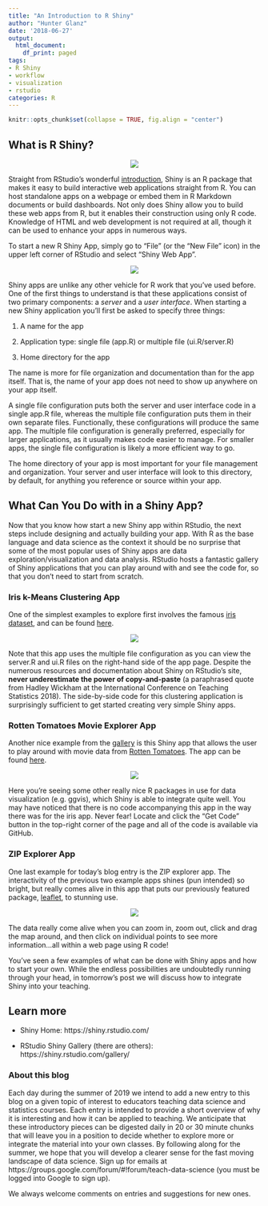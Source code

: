 ```yaml
---
title: "An Introduction to R Shiny"
author: "Hunter Glanz"
date: '2018-06-27'
output:
  html_document:
    df_print: paged
tags:
- R Shiny
- workflow
- visualization
- rstudio
categories: R
---
```


```r
knitr::opts_chunk$set(collapse = TRUE, fig.align = "center")
```


## What is R Shiny? 

<center>

![](/post/shiny1/shinyhex.jpg)

</center>

Straight from RStudio's wonderful [introduction](https://shiny.rstudio.com/), Shiny is an R package that makes it easy to build interactive web applications straight from R. You can host standalone apps on a webpage or embed them in R Markdown documents or build dashboards. Not only does Shiny allow you to build these web apps from R, but it enables their construction using only R code. Knowledge of HTML and web development is not required at all, though it can be used to enhance your apps in numerous ways.

To start a new R Shiny App, simply go to "File" (or the "New File" icon) in the upper left corner of RStudio and select "Shiny Web App".

<center>

![](/post/shiny1/NewShinyApp.png)

</center>

Shiny apps are unlike any other vehicle for R work that you've used before. One of the first things to understand is that these applications consist of two primary components: a *server* and a *user interface*. When starting a new Shiny application you'll first be asked to specify three things:

1. A name for the app

2. Application type: single file (app.R) or multiple file (ui.R/server.R)

3. Home directory for the app

The name is more for file organization and documentation than for the app itself. That is, the name of your app does not need to show up anywhere on your app itself. 

A single file configuration puts both the server and user interface code in a single app.R file, whereas the multiple file configuration puts them in their own separate files. Functionally, these configurations will produce the same app. The multiple file configuration is generally preferred, especially for larger applications, as it usually makes code easier to manage. For smaller apps, the single file configuration is likely a more efficient way to go.

The home directory of your app is most important for your file management and organization. Your server and user interface will look to this directory, by default, for anything you reference or source within your app.

## What Can You Do with in a Shiny App?

Now that you know how start a new Shiny app within RStudio, the next steps include designing and actually building your app. With R as the base language and data science as the context it should be no surprise that some of the most popular uses of Shiny apps are data exploration/visualization and data analysis. RStudio hosts a fantastic gallery of Shiny applications that you can play around with and see the code for, so that you don't need to start from scratch.

### Iris k-Means Clustering App
One of the simplest examples to explore first involves the famous [iris dataset](https://en.wikipedia.org/wiki/Iris_flower_data_set), and can be found [here](https://shiny.rstudio.com/gallery/kmeans-example.html).

<center>

![](/post/shiny1/irisapp.png)

</center>

Note that this app uses the multiple file configuration as you can view the server.R and ui.R files on the right-hand side of the app page. Despite the numerous resources and documentation about Shiny on RStudio's site, **never underestimate the power of copy-and-paste** (a paraphrased quote from Hadley Wickham at the International Conference on Teaching Statistics 2018). The side-by-side code for this clustering application is surprisingly sufficient to get started creating very simple Shiny apps.

### Rotten Tomatoes Movie Explorer App

Another nice example from the [gallery](https://shiny.rstudio.com/gallery/) is this Shiny app that allows the user to play around with movie data from [Rotten Tomatoes](https://www.rottentomatoes.com/). The app can be found [here](https://shiny.rstudio.com/gallery/movie-explorer.html).


<center>

![](/post/shiny1/movieapp.png)

</center>

Here you're seeing some other really nice R packages in use for data visualization (e.g. ggvis), which Shiny is able to integrate quite well. You may have noticed that there is no code accompanying this app in the way there was for the iris app. Never fear! Locate and click the "Get Code" button in the top-right corner of the page and all of the code is available via GitHub.

### ZIP Explorer App

One last example for today's blog entry is the ZIP explorer app. The interactivity of the previous two example apps shines (pun intended) so bright, but really comes alive in this app that puts our previously featured package, [leaflet](https://teachdatascience.com/leaflet/), to stunning use. 

<center>

![](/post/shiny1/zipapp.png)

</center>

The data really come alive when you can zoom in, zoom out, click and drag the map around, and then click on individual points to see more information...all within a web page using R code! 

You've seen a few examples of what can be done with Shiny apps and how to start your own. While the endless possibilities are undoubtedly running through your head, in tomorrow's post we will discuss how to integrate Shiny into your teaching.

## Learn more

* Shiny Home: https://shiny.rstudio.com/

* RStudio Shiny Gallery (there are others): https://shiny.rstudio.com/gallery/


### About this blog 

Each day during the summer of 2019 we intend to add a new entry to this blog on a given topic of interest to educators teaching data science and statistics courses. Each entry is intended to provide a short overview of why it is interesting and how it can be applied to teaching. We anticipate that these introductory pieces can be digested daily in 20 or 30 minute chunks that will leave you in a position to decide whether to explore more or integrate the material into your own classes. By following along for the summer, we hope that you will develop a clearer sense for the fast moving landscape of data science. Sign up for emails at https://groups.google.com/forum/#!forum/teach-data-science (you must be logged into Google to sign up).

We always welcome comments on entries and suggestions for new ones.


